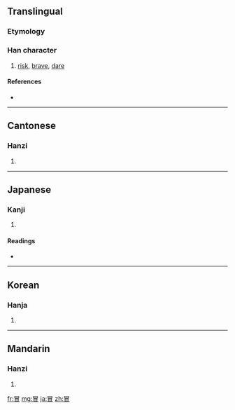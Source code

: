 ==Translingual==

===Etymology===
{{Han compound|冃|目|ls=ic}}

===Han character===
{{Han char|rn=13|rad=冂|as=07|sn=9|four=6060<sub>0</sub>|canj=日月山 (ABU)|ids=⿱[[日]][[目]]}}

# [[risk]], [[brave]], [[dare]]

====References====
* {{Han ref|kx=0129.210|dkj=01538|hdz=21499.120|uh=5192|ud=20882|bh=AB5F|bd=43871}}

----

==Cantonese==

===Hanzi===
{{yue-hanzi|jyut=|y=mak6, mou6}}

# {{defn|Cantonese}}

----

==Japanese==

===Kanji===
{{ja-kanji|grade=c|rs=冂07}}

# {{defn|Japanese}}

====Readings====
* {{ja-readings|on=[[ぼう]] (bō)|kun=[[おかす]] (okasu), [[おおう]] (oou)}}

----

==Korean==

===Hanja===
{{ko-hanja|hangeul=[[모]], [[목]]|rv=mo, mok|mr=mo, mok}}

# {{defn|Korean}}

----

==Mandarin==

===Hanzi===
{{cmn-hanzi|pin=[[mòu]] ([[mou4]])|wg=mou<sup>4</sup>}}

# {{defn|Mandarin}}

[[fr:冒]]
[[mg:冒]]
[[ja:冒]]
[[zh:冒]]